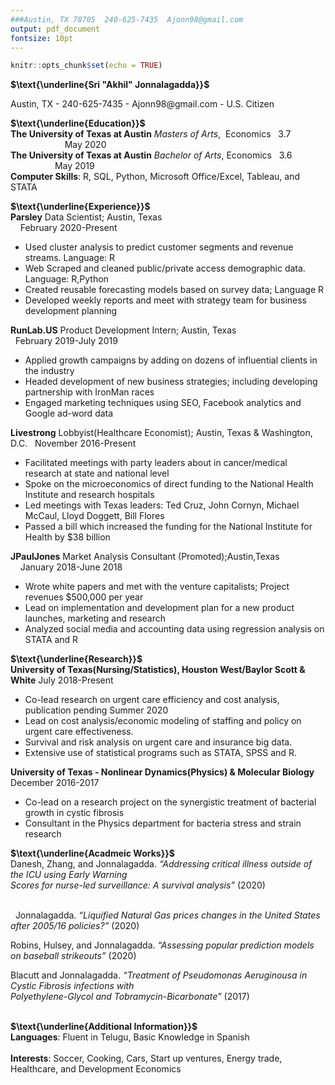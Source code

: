 ```yaml
---
###Austin, TX 78705  240-625-7435  Ajonn98@gmail.com
output: pdf_document
fontsize: 10pt
---
```

```r
knitr::opts_chunk$set(echo = TRUE)
```

  \center 
  **$\text{\underline{Sri "Akhil" Jonnalagadda}}$** 
  
Austin, TX  - 240-625-7435 - Ajonn98@gmail.com - U.S. Citizen 

**$\text{\underline{Education}}$**  	 													
**The University of Texas at Austin** *Masters of Arts*, &nbsp;Economics &nbsp;      3.7     &nbsp; &nbsp; &nbsp; &nbsp; &nbsp; &nbsp; &nbsp; &nbsp;  &nbsp; &nbsp; &nbsp; &nbsp; &nbsp;  &nbsp; &nbsp; &nbsp; &nbsp; &nbsp;                                        May 2020      
**The University of Texas at Austin** *Bachelor of Arts*, Economics &nbsp;      3.6         &nbsp; &nbsp; &nbsp; &nbsp; &nbsp; &nbsp; &nbsp; &nbsp; &nbsp;  &nbsp; &nbsp; &nbsp; &nbsp; &nbsp;  &nbsp;                                                                      May 2019                                              
**Computer Skills**: R, SQL, Python, Microsoft Office/Excel, Tableau, and STATA  &nbsp; &nbsp; &nbsp; &nbsp; &nbsp; &nbsp; &nbsp; &nbsp;  &nbsp; &nbsp; &nbsp; &nbsp;  &nbsp; &nbsp; &nbsp;  &nbsp; &nbsp; 

**$\text{\underline{Experience}}$**  
**Parsley**   Data Scientist;                                          Austin, Texas 	 &nbsp; &nbsp; &nbsp; &nbsp; &nbsp; &nbsp; &nbsp; &nbsp;  &nbsp; &nbsp; &nbsp; &nbsp; &nbsp;  &nbsp; &nbsp; &nbsp; &nbsp; &nbsp;	 &nbsp; &nbsp; &nbsp; &nbsp; &nbsp;  &nbsp; &nbsp; &nbsp; &nbsp; &nbsp;  &nbsp; &nbsp; &nbsp; &nbsp; &nbsp;  &nbsp; &nbsp; 	                                                February 2020-Present  

* Used cluster analysis to predict customer segments and revenue streams. Language: R
* Web Scraped and cleaned public/private access demographic data. Language: R,Python
* Created reusable forecasting models based on survey data; Language R
* Developed weekly reports and meet with strategy team for business development planning  

**RunLab.US** Product Development Intern; Austin, Texas 			&nbsp; &nbsp; &nbsp; &nbsp; &nbsp; &nbsp; &nbsp; &nbsp;  &nbsp; &nbsp; &nbsp; &nbsp; &nbsp;  &nbsp; &nbsp; &nbsp; &nbsp; &nbsp; &nbsp; 	        February 2019-July 2019        

* Applied growth campaigns by adding on dozens of influential clients in the industry
* Headed development of new business strategies; including developing partnership with IronMan races
* Engaged marketing techniques using SEO, Facebook analytics and Google ad-word data

**Livestrong** Lobbyist(Healthcare Economist); Austin, Texas & Washington, D.C.	     &nbsp;  		              November 2016-Present 

* Facilitated meetings with party leaders about in cancer/medical research at state and national level
* Spoke on the microeconomics of direct funding to the National Health Institute and research hospitals 
* Led meetings with Texas leaders: Ted Cruz, John Cornyn, Michael McCaul, Lloyd Doggett, Bill Flores 
* Passed a bill which increased the funding for the National Institute for Health by $38 billion

**JPaulJones** Market Analysis Consultant (Promoted);Austin,Texas		 &nbsp; &nbsp; &nbsp; &nbsp; &nbsp; &nbsp; &nbsp; &nbsp; &nbsp;  &nbsp;  &nbsp;                     January 2018-June 2018     

* Wrote white papers and met with the venture capitalists; Project revenues $500,000 per year 
* Lead on implementation and development plan for a new product launches, marketing and research
* Analyzed social media and accounting data using regression analysis on STATA and R

**$\text{\underline{Research}}$**  
**University of Texas(Nursing/Statistics), Houston West/Baylor Scott & White**                               July 2018-Present     
       
* Co-lead research on urgent care efficiency and cost analysis, publication pending Summer 2020
* Lead on cost analysis/economic modeling of staffing and policy on urgent care effectiveness. 
* Survival and risk analysis on urgent care and insurance big data.
* Extensive use of statistical programs such as STATA, SPSS and R.

**University of Texas - Nonlinear Dynamics(Physics) & Molecular Biology**                     &nbsp;  &nbsp;             December 2016-2017      

* Co-lead on a research project on the synergistic treatment of bacterial growth in cystic fibrosis
* Consultant in the Physics department for bacteria stress and strain research  

 **$\text{\underline{Acadmeic Works}}$**  
Danesh, Zhang, and Jonnalagadda. *"Addressing critical illness outside of the ICU using Early Warning  
Scores for nurse-led surveillance: A survival analysis"* (2020)     &nbsp; &nbsp; &nbsp; &nbsp; &nbsp;  &nbsp; &nbsp; &nbsp; &nbsp; &nbsp; &nbsp; &nbsp; &nbsp;  &nbsp; &nbsp; &nbsp; &nbsp; &nbsp; &nbsp; &nbsp; &nbsp; &nbsp; &nbsp; &nbsp; &nbsp; &nbsp; &nbsp; &nbsp;    

 &nbsp;&nbsp;Jonnalagadda. *"Liquified Natural Gas prices changes in the United States after 2005/16 policies?"* (2020)  
 
Robins, Hulsey, and Jonnalagadda. *"Assessing popular prediction models on baseball strikeouts"* (2020) &nbsp;    

Blacutt and Jonnalagadda. *"Treatment of Pseudomonas Aeruginousa  in Cystic Fibrosis infections with &nbsp;    
Polyethylene-Glycol and Tobramycin-Bicarbonate"* (2017)  &nbsp; &nbsp; &nbsp; &nbsp; &nbsp; &nbsp; &nbsp; &nbsp; &nbsp; &nbsp; &nbsp; &nbsp; &nbsp; &nbsp; &nbsp; &nbsp; &nbsp; &nbsp; &nbsp; &nbsp; &nbsp; &nbsp; &nbsp; &nbsp;   &nbsp; &nbsp; &nbsp; &nbsp; &nbsp; &nbsp;  &nbsp; 

**$\text{\underline{Additional Information}}$**    
**Languages**: Fluent in Telugu, Basic Knowledge in Spanish  &nbsp; &nbsp; &nbsp; &nbsp; &nbsp; &nbsp; &nbsp; &nbsp; &nbsp;  &nbsp;  &nbsp;  &nbsp;   &nbsp; &nbsp; &nbsp; &nbsp; &nbsp; &nbsp; &nbsp; &nbsp; &nbsp;  &nbsp;  &nbsp;  &nbsp;  &nbsp;  &nbsp;  &nbsp;  &nbsp;  &nbsp;  &nbsp;    &nbsp;  &nbsp;  &nbsp;   
**Interests**: Soccer, Cooking, Cars, Start up ventures, Energy trade, Healthcare, and Development Economics
\pagenumbering{gobble}